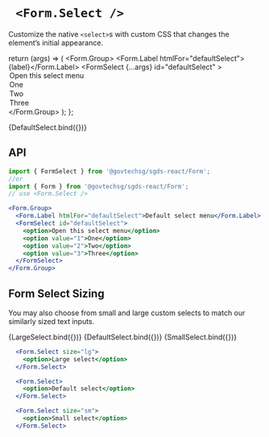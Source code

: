 
<Meta
  title="Components/Form/FormSelect"
  component={FormSelect}
/>

# ` <Form.Select />`

Customize the native `<select>`s with custom CSS that changes the element’s initial appearance.

  return (args) => (
    <Form.Group>
      <Form.Label htmlFor="defaultSelect">{label}</Form.Label>
      <FormSelect
        {...args}
        id="defaultSelect"
      >
        <option>Open this select menu</option>
        <option value="1">One</option>
        <option value="2">Two</option>
        <option value="3">Three</option>
      </FormSelect>
    </Form.Group>
  );
};


<Canvas>
  <Story name="Default">{DefaultSelect.bind({})}</Story>
</Canvas>

## API

```jsx
import { FormSelect } from '@govtechsg/sgds-react/Form';
//or
import { Form } from '@govtechsg/sgds-react/Form';
// use <Form.Select />
```

<ArgsTable story="Default" />

```jsx
<Form.Group>
  <Form.Label htmlFor="defaultSelect">Default select menu</Form.Label>
  <FormSelect id="defaultSelect">
    <option>Open this select menu</option>
    <option value="1">One</option>
    <option value="2">Two</option>
    <option value="3">Three</option>
  </FormSelect>
</Form.Group>
```

## Form Select Sizing

You may also choose from small and large custom selects to match our similarly sized text inputs.

<Canvas>
  <Story name="Large Select Sizing" args={{ size: 'lg' }}>
    {LargeSelect.bind({})}
  </Story>
  <Story name="Default Select Sizing">{DefaultSelect.bind({})}</Story>
  <Story name="Small Select Sizing" args={{ size: 'sm' }}>
    {SmallSelect.bind({})}
  </Story>
</Canvas>

```jsx
  <Form.Select size="lg">
    <option>Large select</option>
  </Form.Select>

  <Form.Select>
    <option>Default select</option>
  </Form.Select>

  <Form.Select size="sm">
    <option>Small select</option>
  </Form.Select>
```
